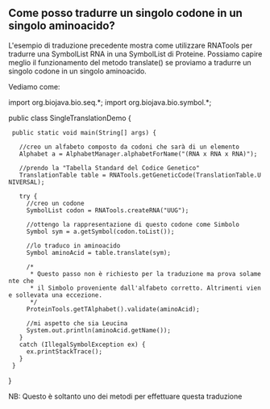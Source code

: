 == Come posso tradurre un singolo codone in un singolo aminoacido? ==

L'esempio di traduzione precedente mostra come utilizzare RNATools per tradurre una SymbolList RNA in una SymbolList di Proteine. Possiamo capire meglio il funzionamento del metodo translate() se proviamo a tradurre un singolo codone in un singolo aminoacido.

Vediamo come: 

<java>
import org.biojava.bio.seq.*;
import org.biojava.bio.symbol.*;

public class SingleTranslationDemo {

  public static void main(String[] args) {

    //creo un alfabeto composto da codoni che sarà di un elemento
    Alphabet a = AlphabetManager.alphabetForName("(RNA x RNA x RNA)");

    //prendo la "Tabella Standard del Codice Genetico"
    TranslationTable table = RNATools.getGeneticCode(TranslationTable.UNIVERSAL);

    try {
      //creo un codone
      SymbolList codon = RNATools.createRNA("UUG");

      //ottengo la rappresentazione di questo codone come Simbolo
      Symbol sym = a.getSymbol(codon.toList());

      //lo traduco in aminoacido
      Symbol aminoAcid = table.translate(sym);


      /*
       * Questo passo non è richiesto per la traduzione ma prova solamente che
       * il Simbolo proveniente dall'alfabeto corretto. Altrimenti viene sollevata una eccezione.
       */
      ProteinTools.getTAlphabet().validate(aminoAcid);


      //mi aspetto che sia Leucina
      System.out.println(aminoAcid.getName());
    }
    catch (IllegalSymbolException ex) {
      ex.printStackTrace();
    }
  }
}
</java>

NB: Questo è soltanto uno dei metodi per effettuare questa traduzione